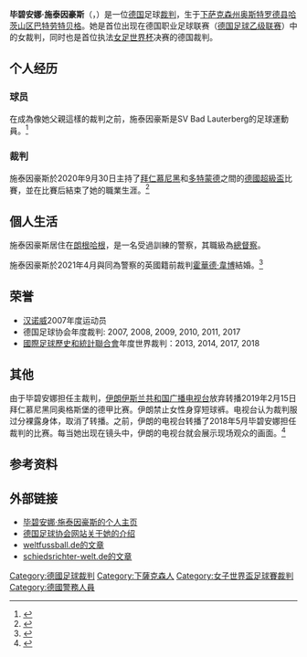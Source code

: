 {{Infobox football official
| name                = 毕碧安娜·施泰因豪斯
| fullname            = {{lang|de|Bibiana Steinhaus}}
| image               = Bibiana Steinhaus.JPG
| caption             = 
| birth_date          = {{Birth date and age|1979|3|24|df=y}}
| birth_place         = {{BRD}}[[哈茨山区巴特劳特贝格|巴特劳特贝格]]
| death_date          = 
| death_place         = 
| otheroccupation     = [[警察|警察]]
| years1              = 1999–2014
| league1             = [[德国女子足球甲级联赛|女子德甲联赛]]
| role1               = [[足球裁判|裁判]]
| years2              = 2001–2011
| league2             = [[德国足球地区联赛|地区联赛]]
| role2               = 裁判
| years3              = 2011–2020
| league3             = [[德乙联赛|德乙联赛]]
| role3               = 裁判
| years4              = 2017–2020
| league4             = [[德国足球甲级联赛|德国足球甲级联赛]]
| role4               = 裁判
| internationalyears1 = 2005–2020
| confederation1      = [[FIFA国际裁判名录|FIFA名录]]
| internationalrole1  = 裁判
| internationalyears2 = 
| confederation2      = 
| internationalrole2  = 
}}
'''毕碧安娜·施泰因豪斯'''（{{lang|de|'''Bibiana Steinhaus'''}}，{{bd|1979年|3月24日|||Steinhaus,Bibiana}}）是一位[[德国|德国]]足球[[裁判_(体育)|裁判]]，生于[[下萨克森州|下萨克森州]][[奥斯特罗德县|奥斯特罗德县]][[哈茨山区巴特劳特贝格|哈茨山区巴特劳特贝格]]。她是首位出现在德国职业足球联赛（[[德国足球乙级联赛|德国足球乙级联赛]]）中的女裁判，同时也是首位执法[[2011年女子世界杯足球赛|女足世界杯]]决赛的德国裁判。

== 个人经历 ==
=== 球员 ===
在成為像她父親這樣的裁判之前，施泰因豪斯是SV Bad Lauterberg的足球運動員。<ref>{{Cite web |url=https://www.dw.com/de/bibiana-steinhaus-die-pionierin-an-der-pfeife/a-15096852 |title=Bibiana Steinhaus - Die Pionierin an der Pfeife |access-date=2020-09-30 |archive-date=2020-06-21 |archive-url=https://web.archive.org/web/20200621160132/https://www.dw.com/de/bibiana-steinhaus-die-pionierin-an-der-pfeife/a-15096852 |dead-url=no }}</ref>

=== 裁判 ===
施泰因豪斯於2020年9月30日主持了[[拜仁慕尼黑|拜仁慕尼黑]]和[[多特蒙德足球俱樂部|多特蒙德]]之間的[[德國超級盃|德國超級盃]]比賽，並在比賽后結束了她的職業生涯。<ref>{{Cite web |url=https://www.kicker.de/noch-kein-lauftest-steinhaus-beendet-nach-supercup-ihre-karriere-785939/artikel |title=Noch kein Lauftest - Steinhaus beendet nach Supercup ihre Karriere |access-date=2020-09-30 |archive-date=2020-11-27 |archive-url=https://web.archive.org/web/20201127232714/https://www.kicker.de/noch-kein-lauftest-steinhaus-beendet-nach-supercup-ihre-karriere-785939/artikel |dead-url=no }}</ref>

== 個人生活 ==
施泰因豪斯居住在[[朗根哈根|朗根哈根]]，是一名受過訓練的警察，其職級為[[總督察|總督察]]。

施泰因豪斯於2021年4月與同為警察的英國籍前裁判[[侯活·韋比|霍華德·韋博]]結婚。<ref>{{cite web |title=Referees Howard Webb and Bibiana Steinhaus marry |url=https://www.bbc.co.uk/sport/football/56734091 |publisher=BBC Sport |access-date=13 April 2021 |date=13 April 2021 |archive-date=2021-04-14 |archive-url=https://web.archive.org/web/20210414101753/https://www.bbc.co.uk/sport/football/56734091 |dead-url=no }}</ref>

== 荣誉 ==
* [[汉诺威|汉诺威]]2007年度运动员
* 德国足球协会年度裁判: 2007, 2008, 2009, 2010, 2011, 2017
* [[國際足球歷史和統計聯合會|國際足球歷史和統計聯合會]]年度世界裁判：2013, 2014, 2017, 2018

== 其他 ==
由于毕碧安娜担任主裁判，[[伊朗伊斯兰共和国广播电视台|伊朗伊斯兰共和国广播电视台]]放弃转播2019年2月15日拜仁慕尼黑同奥格斯堡的德甲比赛。伊朗禁止女性身穿短球裤。电视台认为裁判服过分裸露身体，取消了转播。之前，伊朗的电视台转播了2018年5月毕碧安娜担任裁判的比赛。每当她出现在镜头中，伊朗的电视台就会展示现场观众的画面。<ref>{{Cite news |url=https://www.dw.com/zh/%E4%BC%8A%E6%9C%97%E5%8F%96%E6%B6%88%E5%BE%B7%E7%94%B2%E8%BD%AC%E6%92%AD-%E5%8E%9F%E5%9B%A0%E8%A3%81%E5%88%A4%E6%98%AF%E5%A5%B3%E6%80%A7/a-47564352 |title=伊朗取消德甲转播 原因：裁判是女性 |date=2019-02-18 |work=DW |accessdate=2019-10-13 |archive-date=2019-10-13 |archive-url=https://web.archive.org/web/20191013033838/https://www.dw.com/zh/%E4%BC%8A%E6%9C%97%E5%8F%96%E6%B6%88%E5%BE%B7%E7%94%B2%E8%BD%AC%E6%92%AD-%E5%8E%9F%E5%9B%A0%E8%A3%81%E5%88%A4%E6%98%AF%E5%A5%B3%E6%80%A7/a-47564352 |dead-url=no }}</ref>

== 参考资料 ==
{{reflist}}

== 外部链接 ==
* [http://www.bibianasteinhaus.de/  毕碧安娜·施泰因豪斯的个人主页] {{Wayback|url=http://www.bibianasteinhaus.de/ |date=20110718180355 }}
* [http://www.dfb.de/index.php?id=11348 [[德国足球协会|德国足球协会]]网站关于她的介绍] {{Wayback|url=http://www.dfb.de/index.php?id=11348 |date=20110721013816 }}
* [https://web.archive.org/web/20070929151153/http://www.weltfussball.de/schiedsrichter_profil.php?id=12308 weltfussball.de的文章]
* [https://web.archive.org/web/20090219160841/http://www.schiedsrichter-welt.de/index.php?option=com_content&task=view&id=96&Itemid=32 schiedsrichter-welt.de的文章]

{{DEFAULTSORT:Steinhaus, Bibiana}}
[[Category:德國足球裁判|Category:德國足球裁判]]
[[Category:下薩克森人|Category:下薩克森人]]
[[Category:女子世界盃足球賽裁判|Category:女子世界盃足球賽裁判]]
[[Category:德國警務人員|Category:德國警務人員]]